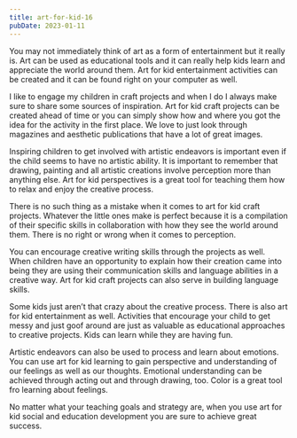 ```yaml
---
title: art-for-kid-16
pubDate: 2023-01-11
---
```


You may not immediately think of art as a form of entertainment but it really is. Art can be used as educational tools and it can really help kids learn and appreciate the world around them. Art for kid entertainment activities can be created and it can be found right on your computer as well.

I like to engage my children in craft projects and when I do I always make sure to share some sources of inspiration. Art for kid craft projects can be created ahead of time or you can simply show how and where you got the idea for the activity in the first place. We love to just look through magazines and aesthetic publications that have a lot of great images.

Inspiring children to get involved with artistic endeavors is important even if the child seems to have no artistic ability. It is important to remember that drawing, painting and all artistic creations involve perception more than anything else. Art for kid perspectives is a great tool for teaching them how to relax and enjoy the creative process.

There is no such thing as a mistake when it comes to art for kid craft projects. Whatever the little ones make is perfect because it is a compilation of their specific skills in collaboration with how they see the world around them. There is no right or wrong when it comes to perception.

You can encourage creative writing skills through the projects as well. When children have an opportunity to explain how their creation came into being they are using their communication skills and language abilities in a creative way. Art for kid craft projects can also serve in building language skills.

Some kids just aren’t that crazy about the creative process. There is also art for kid entertainment as well. Activities that encourage your child to get messy and just goof around are just as valuable as educational approaches to creative projects. Kids can learn while they are having fun.

Artistic endeavors can also be used to process and learn about emotions. You can use art for kid learning to gain perspective and understanding of our feelings as well as our thoughts. Emotional understanding can be achieved through acting out and through drawing, too. Color is a great tool fro learning about feelings. 

No matter what your teaching goals and strategy are, when you use art for kid social and education development you are sure to achieve great success.
